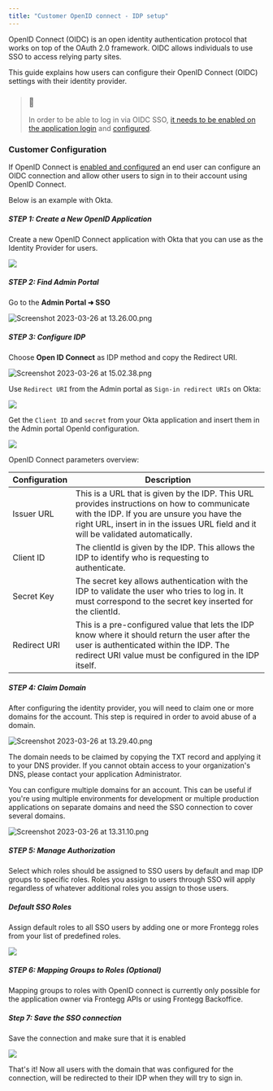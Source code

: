 ```yaml
---
title: "Customer OpenID connect - IDP setup"
---
```


OpenID Connect (OIDC) is an open identity authentication protocol that works on top of the OAuth 2.0 framework. OIDC allows individuals to use SSO to access relying party sites.

This guide explains how users can configure their OpenID Connect (OIDC) settings with their identity provider. 

  
> ### 📘
> 
> In order to be able to log in via OIDC SSO, [it needs to be enabled on the application login](/docs/adding-sso-overview) and [configured](/docs/configuring-openid-connect).

### Customer Configuration

If OpenID Connect is [enabled and configured](/docs/configuring-openid-connect) an end user can configure an OIDC connection and allow other users to sign in to their account using OpenID Connect.

Below is an example with Okta.

##### STEP 1: Create a New OpenID Application

Create a new OpenID Connect application with Okta that you can use as the Identity Provider for users.

![](/images/a7683fe-Screenshot_2023-04-19_at_17.11.06.png)

##### STEP 2: Find Admin Portal

Go to the **Admin Portal ➜ SSO**

![](/images/f822a4b-Screenshot_2023-03-26_at_13.26.00.png "Screenshot 2023-03-26 at 13.26.00.png")

##### STEP 3: Configure IDP

Choose **Open ID Connect** as IDP method and copy the Redirect URI.  
  
![](/images/8021c3d-Screenshot_2023-03-26_at_15.02.38.png "Screenshot 2023-03-26 at 15.02.38.png")

Use `Redirect URI` from the Admin portal as `Sign-in redirect URIs` on Okta:

![](/images/5ea1135-image_79.png)

Get the `Client ID` and `secret` from your Okta application and insert them in the Admin portal OpenId configuration.

![](/images/574fcd0-image_7888.png)

OpenID Connect parameters overview:

| Configuration | Description                                                                                                                                                                                                                    |
| ------------- | ------------------------------------------------------------------------------------------------------------------------------------------------------------------------------------------------------------------------------ |
| Issuer URL    | This is a URL that is given by the IDP. This URL provides instructions on how to communicate with the IDP. If you are unsure you have the right URL, insert in in the issues URL field and it will be validated automatically. |
| Client ID     | The clientId is given by the IDP. This allows the IDP to identify who is requesting to authenticate.                                                                                                                           |
| Secret Key    | The secret key allows authentication with the IDP to validate the user who tries to log in. It must correspond to the secret key inserted for the clientId.                                                                    |
| Redirect URI  | This is a pre-configured value that lets the IDP know where it should return the user after the user is authenticated within the IDP. The redirect URI value must be configured in the IDP itself.                             |

##### STEP 4: Claim Domain

After configuring the identity provider, you will need to claim one or more domains for the account. This step is required in order to avoid abuse of a domain.  
  
![](/images/d4a0aa2-Screenshot_2023-03-26_at_13.29.40.png "Screenshot 2023-03-26 at 13.29.40.png")

  
The domain needs to be claimed by copying the TXT record and applying it to your DNS provider. If you cannot obtain access to your organization's DNS, please contact your application Administrator.

  
You can configure multiple domains for an account. This can be useful if you're using multiple environments for development or multiple production applications on separate domains and need the SSO connection to cover several domains.  
  
![](/images/4883242-Screenshot_2023-03-26_at_13.31.10.png "Screenshot 2023-03-26 at 13.31.10.png")

##### STEP 5: Manage Authorization

Select which roles should be assigned to SSO users by default and map IDP groups to specific roles. Roles you assign to users through SSO will apply regardless of whatever additional roles you assign to those users.

##### Default SSO Roles

Assign default roles to all SSO users by adding one or more Frontegg roles from your list of predefined roles. 

  
![](/images/29cc722-small-Screenshot_2023-04-30_at_16.00.47.png)

##### STEP 6: Mapping Groups to Roles (Optional)

Mapping groups to roles with OpenID connect is currently only possible for the application owner via Frontegg APIs or using Frontegg Backoffice.

##### Step 7: Save the SSO connection

Save the connection and make sure that it is enabled

![](/images/8b0bf72-Group_1oidcconfig.png)

That's it! Now all users with the domain that was configured for the connection, will be redirected to their IDP when they will try to sign in.